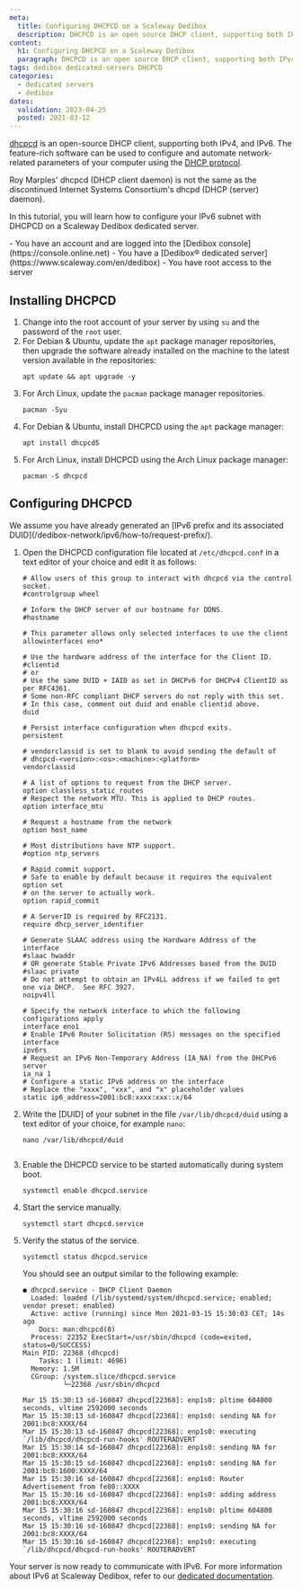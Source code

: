 ```yaml
---
meta:
  title: Configuring DHCPCD on a Scaleway Dedibox
  description: DHCPCD is an open source DHCP client, supporting both IPv4, and IPv6.
content:
  h1: Configuring DHCPCD on a Scaleway Dedibox
  paragraph: DHCPCD is an open source DHCP client, supporting both IPv4, and IPv6.
tags: dedibox dedicated-servers DHCPCD
categories:
  - dedicated servers
  - dedibox
dates:
  validation: 2023-04-25
  posted: 2021-03-12
---
```


[dhcpcd](https://roy.marples.name/projects/dhcpcd/) is an open-source DHCP client, supporting both IPv4, and IPv6. The feature-rich software can be used to configure and automate network-related parameters of your computer using the [DHCP protocol](http://en.wikipedia.org/wiki/Dynamic_Host_Configuration_Protocol).

<Message type="note">
Roy Marples' dhcpcd (DHCP client daemon) is not the same as the discontinued Internet Systems Consortium's dhcpd (DHCP (server) daemon).
</Message>

In this tutorial, you will learn how to configure your IPv6 subnet with DHCPCD on a Scaleway Dedibox dedicated server.

<Macro id="iam-requirements" />

<Message type="requirement">
  - You have an account and are logged into the [Dedibox console](https://console.online.net)
  - You have a [Dedibox&reg; dedicated server](https://www.scaleway.com/en/dedibox)
  - You have root access to the server
</Message>


## Installing DHCPCD

1. Change into the root account of your server by using `su` and the password of the `root` user.
2. For Debian & Ubuntu, update the `apt` package manager repositories, then upgrade the software already installed on the machine to the latest version available in the repositories: 
    ```
    apt update && apt upgrade -y
    ```
3. For Arch Linux, update the `pacman` package manager repositories.
    ```
    pacman -Syu
    ```
4. For Debian & Ubuntu, install DHCPCD using the `apt` package manager:
    ```
    apt install dhcpcd5
    ```
5. For Arch Linux, install DHCPCD using the Arch Linux package manager:
    ```
    pacman -S dhcpcd
    ```

## Configuring DHCPCD


<Message type="note">
  We assume you have already generated an [IPv6 prefix and its associated DUID](/dedibox-network/ipv6/how-to/request-prefix/).
</Message>

1. Open the DHCPCD configuration file located at `/etc/dhcpcd.conf` in a text editor of your choice and edit it as follows:
    ```
    # Allow users of this group to interact with dhcpcd via the control socket.
    #controlgroup wheel

    # Inform the DHCP server of our hostname for DDNS.
    #hostname

    # This parameter allows only selected interfaces to use the client
    allowinterfaces eno*

    # Use the hardware address of the interface for the Client ID.
    #clientid
    # or
    # Use the same DUID + IAID as set in DHCPv6 for DHCPv4 ClientID as per RFC4361.
    # Some non-RFC compliant DHCP servers do not reply with this set.
    # In this case, comment out duid and enable clientid above.
    duid

    # Persist interface configuration when dhcpcd exits.
    persistent

    # vendorclassid is set to blank to avoid sending the default of
    # dhcpcd-<version>:<os>:<machine>:<platform>
    vendorclassid

    # A list of options to request from the DHCP server.
    option classless_static_routes
    # Respect the network MTU. This is applied to DHCP routes.
    option interface_mtu

    # Request a hostname from the network
    option host_name

    # Most distributions have NTP support.
    #option ntp_servers

    # Rapid commit support.
    # Safe to enable by default because it requires the equivalent option set
    # on the server to actually work.
    option rapid_commit

    # A ServerID is required by RFC2131.
    require dhcp_server_identifier

    # Generate SLAAC address using the Hardware Address of the interface
    #slaac hwaddr
    # OR generate Stable Private IPv6 Addresses based from the DUID
    #slaac private
    # Do not attempt to obtain an IPv4LL address if we failed to get one via DHCP.  See RFC 3927.
    noipv4ll

    # Specify the network interface to which the following configurations apply
    interface eno1
    # Enable IPv6 Router Solicitation (RS) messages on the specified interface
    ipv6rs
    # Request an IPv6 Non-Temporary Address (IA_NA) from the DHCPv6 server
    ia_na 1
    # Configure a static IPv6 address on the interface
    # Replace the "xxxx", "xxx", and "x" placeholder values
    static ip6_address=2001:bc8:xxxx:xxx::x/64
    ```
2. Write the [DUID] of your subnet in the file `/var/lib/dhcpcd/duid` using a text editor of your choice, for example `nano`:
    ```
    nano /var/lib/dhcpcd/duid
    ```
    ```
3. Enable the DHCPCD service to be started automatically during system boot.
    ```
    systemctl enable dhcpcd.service
    ```
4. Start the service manually.
    ```
    systemctl start dhcpcd.service
    ```
5. Verify the status of the service.
    ```
    systemctl status dhcpcd.service
    ```

    You should see an output similar to the following example: 

    ```
    ● dhcpcd.service - DHCP Client Daemon
      Loaded: loaded (/lib/systemd/system/dhcpcd.service; enabled; vendor preset: enabled)
      Active: active (running) since Mon 2021-03-15 15:30:03 CET; 14s ago
        Docs: man:dhcpcd(8)
      Process: 22352 ExecStart=/usr/sbin/dhcpcd (code=exited, status=0/SUCCESS)
    Main PID: 22368 (dhcpcd)
        Tasks: 1 (limit: 4696)
      Memory: 1.5M
      CGroup: /system.slice/dhcpcd.service
              └─22368 /usr/sbin/dhcpcd

    Mar 15 15:30:13 sd-160847 dhcpcd[22368]: enp1s0: pltime 604800 seconds, vltime 2592000 seconds
    Mar 15 15:30:13 sd-160847 dhcpcd[22368]: enp1s0: sending NA for 2001:bc8:XXXX/64
    Mar 15 15:30:13 sd-160847 dhcpcd[22368]: enp1s0: executing `/lib/dhcpcd/dhcpcd-run-hooks' ROUTERADVERT
    Mar 15 15:30:14 sd-160847 dhcpcd[22368]: enp1s0: sending NA for 2001:bc8:XXXX/64
    Mar 15 15:30:15 sd-160847 dhcpcd[22368]: enp1s0: sending NA for 2001:bc8:1600:XXXX/64
    Mar 15 15:30:16 sd-160847 dhcpcd[22368]: enp1s0: Router Advertisement from fe80::XXXX
    Mar 15 15:30:16 sd-160847 dhcpcd[22368]: enp1s0: adding address 2001:bc8:XXXX/64
    Mar 15 15:30:16 sd-160847 dhcpcd[22368]: enp1s0: pltime 604800 seconds, vltime 2592000 seconds
    Mar 15 15:30:16 sd-160847 dhcpcd[22368]: enp1s0: sending NA for 2001:bc8:XXXX/64
    Mar 15 15:30:16 sd-160847 dhcpcd[22368]: enp1s0: executing `/lib/dhcpcd/dhcpcd-run-hooks' ROUTERADVERT
    ```

Your server is now ready to communicate with IPv6. For more information about IPv6 at Scaleway Dedibox, refer to our [dedicated documentation](/dedibox-network/ipv6/quickstart/).


